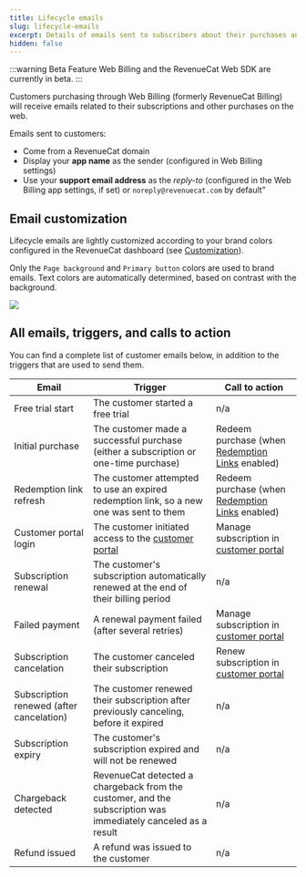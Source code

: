 ```yaml
---
title: Lifecycle emails
slug: lifecycle-emails
excerpt: Details of emails sent to subscribers about their purchases and subscriptions
hidden: false
---
```

:::warning Beta Feature
Web Billing and the RevenueCat Web SDK are currently in beta.
:::

Customers purchasing through Web Billing (formerly RevenueCat Billing) will receive emails related to their subscriptions and other purchases on the web.

Emails sent to customers:
- Come from a RevenueCat domain
- Display your **app name** as the sender (configured in Web Billing settings)
- Use your **support email address** as the *reply-to* (configured in the Web Billing app settings, if set) or `noreply@revenuecat.com` by default”

## Email customization
Lifecycle emails are lightly customized according to your brand colors configured in the RevenueCat dashboard (see [Customization](/web/revenuecat-billing/customization)).

Only the `Page background` and `Primary button` colors are used to brand emails. Text colors are automatically determined, based on contrast with the background.

![](/images/rc-billing/customization_in_emails.png)

## All emails, triggers, and calls to action

You can find a complete list of customer emails below, in addition to the triggers that are used to send them.

|Email	| Trigger 	| Call to action |
|---	|---	|---   |
|Free trial start  	        |The customer started a free trial  	| n/a |
|Initial purchase 	        |The customer made a successful purchase (either a subscription or one-time purchase)   	| Redeem purchase (when [Redemption Links](/web/revenuecat-billing/redemption-links) enabled) |
|Redemption link refresh    |The customer attempted to use an expired redemption link, so a new one was sent to them   	| Redeem purchase (when [Redemption Links](/web/revenuecat-billing/redemption-links) enabled) |
|Customer portal login      |The customer initiated access to the [customer portal](/web/revenuecat-billing/customer-portal)   	| Manage subscription in [customer portal](/web/revenuecat-billing/customer-portal) |
|Subscription renewal  	    |The customer's subscription automatically renewed at the end of their billing period   	| n/a |
|Failed payment  	        |A renewal payment failed (after several retries)   	| Manage subscription in [customer portal](/web/revenuecat-billing/customer-portal) |
|Subscription cancelation   |The customer canceled their subscription 	| Renew subscription in [customer portal](/web/revenuecat-billing/customer-portal) |
|Subscription renewed (after cancelation)       |The customer renewed their subscription after previously canceling, before it expired| n/a |
|Subscription expiry  	    |The customer's subscription expired and will not be renewed   	| n/a |
|Chargeback detected  	    |RevenueCat detected a chargeback from the customer, and the subscription was immediately canceled as a result   	| n/a |
|Refund issued              |A refund was issued to the customer   	| n/a |

